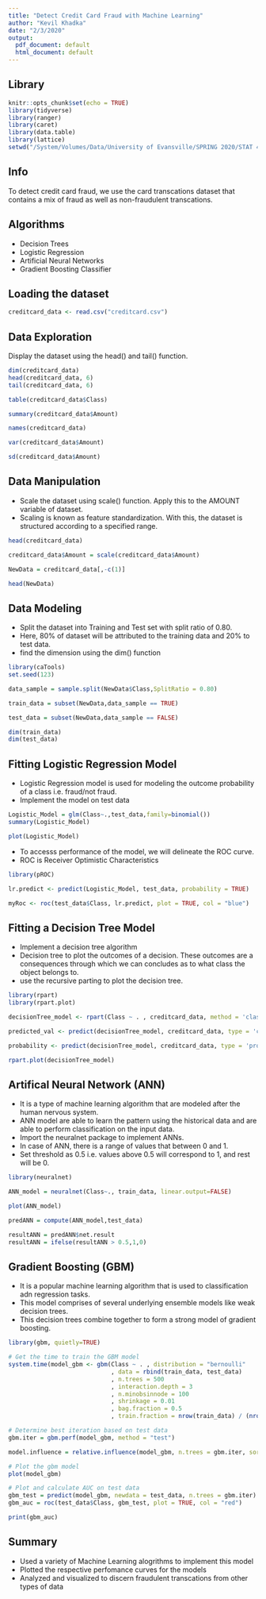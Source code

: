 ```yaml
---
title: "Detect Credit Card Fraud with Machine Learning"
author: "Kevil Khadka"
date: "2/3/2020"
output:
  pdf_document: default
  html_document: default
---
```


## Library
```r
knitr::opts_chunk$set(echo = TRUE)
library(tidyverse)
library(ranger)
library(caret)
library(data.table)
library(lattice)
setwd("/System/Volumes/Data/University of Evansville/SPRING 2020/STAT 493/Credit-card-dataset")
```

## Info
To detect credit card fraud, we use the card transcations dataset that contains a mix of fraud as well as non-fraudulent transcations. 

## Algorithms
- Decision Trees
- Logistic Regression
- Artificial Neural Networks
- Gradient Boosting Classifier

## Loading the dataset
```r
creditcard_data <- read.csv("creditcard.csv")
```

## Data Exploration

Display the dataset using the head() and tail() function. 

```r
dim(creditcard_data)
head(creditcard_data, 6)
tail(creditcard_data, 6)
```

```r
table(creditcard_data$Class)

summary(creditcard_data$Amount)

names(creditcard_data)

var(creditcard_data$Amount)
```

```r
sd(creditcard_data$Amount)
```

## Data Manipulation

- Scale the dataset using scale() function. Apply this to the AMOUNT variable of dataset. 
- Scaling is known as feature standardization. With this, the dataset is structured according to a specified range.

```r
head(creditcard_data)
```

```r
creditcard_data$Amount = scale(creditcard_data$Amount)

NewData = creditcard_data[,-c(1)]

head(NewData)
```

## Data Modeling

- Split the dataset into Training and Test set with split ratio of 0.80.
- Here, 80% of dataset will be attributed to the training data and 20% to test data.
- find the dimension using the dim() function

```r
library(caTools)
set.seed(123)

data_sample = sample.split(NewData$Class,SplitRatio = 0.80)

train_data = subset(NewData,data_sample == TRUE)

test_data = subset(NewData,data_sample == FALSE)

dim(train_data)
dim(test_data)
```

## Fitting Logistic Regression Model

- Logistic Regression model is used for modeling the outcome probability of a class i.e. fraud/not fraud.
- Implement the model on test data

```r
Logistic_Model = glm(Class~.,test_data,family=binomial())
summary(Logistic_Model)
```

```r
plot(Logistic_Model)
```

- To accesss performance of the model, we will delineate the ROC curve.
- ROC is Receiver Optimistic Characteristics

```r
library(pROC)

lr.predict <- predict(Logistic_Model, test_data, probability = TRUE)

myRoc <- roc(test_data$Class, lr.predict, plot = TRUE, col = "blue")
```

## Fitting a Decision Tree Model

- Implement a decision tree algorithm
- Decision tree to plot the outcomes of a decision. These outcomes are a consequences through which we can concludes as to what class the object belongs to.
- use the recursive parting to plot the decision tree.

```r
library(rpart)
library(rpart.plot)

decisionTree_model <- rpart(Class ~ . , creditcard_data, method = 'class')

predicted_val <- predict(decisionTree_model, creditcard_data, type = 'class')

probability <- predict(decisionTree_model, creditcard_data, type = 'prob')

rpart.plot(decisionTree_model)
```

## Artifical Neural Network (ANN)

- It is a type of machine learning algorithm that are modeled after the human nervous system.
- ANN model are able to learn the pattern using the historical data and are able to perform classification on the input data.
- Import the neuralnet package to implement ANNs.
- In case of ANN, there is a range of values that between 0 and 1.
- Set threshold as 0.5 i.e. values above 0.5 will correspond to 1, and rest will be 0.

```r
library(neuralnet)

ANN_model = neuralnet(Class~., train_data, linear.output=FALSE)

plot(ANN_model)

predANN = compute(ANN_model,test_data) 

resultANN = predANN$net.result
resultANN = ifelse(resultANN > 0.5,1,0)
```

## Gradient Boosting (GBM)

- It is a popular machine learning algorithm that is used to classification adn regression tasks.
- This model comprises of several underlying ensemble models like weak decision trees.
- This decision trees combine together to form a strong model of gradient boosting.

```r
library(gbm, quietly=TRUE)

# Get the time to train the GBM model
system.time(model_gbm <- gbm(Class ~ . , distribution = "bernoulli"
                             , data = rbind(train_data, test_data)
                             , n.trees = 500
                             , interaction.depth = 3
                             , n.minobsinnode = 100
                             , shrinkage = 0.01
                             , bag.fraction = 0.5
                             , train.fraction = nrow(train_data) / (nrow(train_data) + nrow(test_data))))

# Determine best iteration based on test data
gbm.iter = gbm.perf(model_gbm, method = "test")
```

```r
model.influence = relative.influence(model_gbm, n.trees = gbm.iter, sort. = TRUE)

# Plot the gbm model
plot(model_gbm)
```

```r
# Plot and calculate AUC on test data
gbm_test = predict(model_gbm, newdata = test_data, n.trees = gbm.iter)
gbm_auc = roc(test_data$Class, gbm_test, plot = TRUE, col = "red")
```

```r
print(gbm_auc)
```

## Summary

- Used a variety of Machine Learning alogrithms to implement this model
- Plotted the respective perfomance curves for the models
- Analyzed and visualized to discern fraudulent transcations from other types of data
